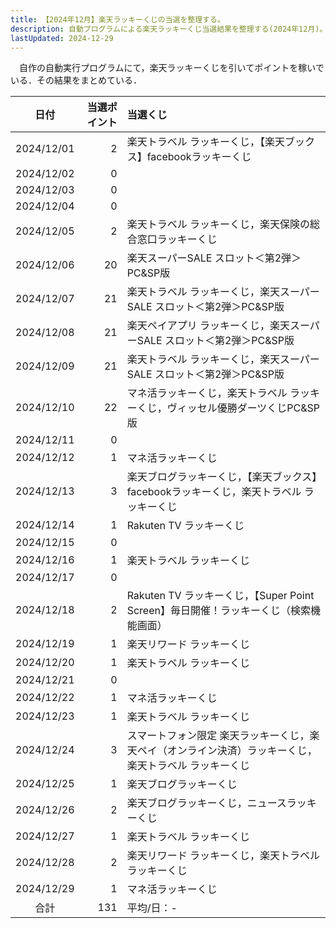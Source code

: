 ```yaml
---
title: 【2024年12月】楽天ラッキーくじの当選を整理する。
description: 自動プログラムによる楽天ラッキーくじ当選結果を整理する(2024年12月)。
lastUpdated: 2024-12-29
---
```


　自作の自動実行プログラムにて，楽天ラッキーくじを引いてポイントを稼いでいる．その結果をまとめている．
<LinkCard
  title="楽天ラッキーくじを完全自動でクリック！【楽天ポイ活ジャーニー】"
  description="note上で自動クリックプログラムを販売しています．"
  href="https://note.com/tomohikoseven/n/n416ade99ebed"
/>

| 日付 | 当選ポイント | 当選くじ |
| :---: | ---: | :--- |
| 2024/12/01 | 2 | 楽天トラベル ラッキーくじ，【楽天ブックス】facebookラッキーくじ |
| 2024/12/02 | 0 |  |
| 2024/12/03 | 0 |  |
| 2024/12/04 | 0 |  |
| 2024/12/05 | 2 | 楽天トラベル ラッキーくじ，楽天保険の総合窓口ラッキーくじ |
| 2024/12/06 | 20 | 楽天スーパーSALE スロット＜第2弾＞PC&SP版 |
| 2024/12/07 | 21 | 楽天トラベル ラッキーくじ，楽天スーパーSALE スロット＜第2弾＞PC&SP版 |
| 2024/12/08 | 21 | 楽天ペイアプリ ラッキーくじ，楽天スーパーSALE スロット＜第2弾＞PC&SP版 |
| 2024/12/09 | 21 | 楽天トラベル ラッキーくじ，楽天スーパーSALE スロット＜第2弾＞PC&SP版 |
| 2024/12/10 | 22 | マネ活ラッキーくじ，楽天トラベル ラッキーくじ，ヴィッセル優勝ダーツくじPC&SP版 |
| 2024/12/11 | 0 |  |
| 2024/12/12 | 1 | マネ活ラッキーくじ |
| 2024/12/13 | 3 | 楽天ブログラッキーくじ，【楽天ブックス】facebookラッキーくじ，楽天トラベル ラッキーくじ |
| 2024/12/14 | 1 | Rakuten TV ラッキーくじ |
| 2024/12/15 | 0 |  |
| 2024/12/16 | 1 | 楽天トラベル ラッキーくじ |
| 2024/12/17 | 0 |  |
| 2024/12/18 | 2 | Rakuten TV ラッキーくじ，【Super Point Screen】毎日開催！ラッキーくじ（検索機能画面） |
| 2024/12/19 | 1 | 楽天リワード ラッキーくじ |
| 2024/12/20 | 1 | 楽天トラベル ラッキーくじ |
| 2024/12/21 | 0 |  |
| 2024/12/22 | 1 | マネ活ラッキーくじ |
| 2024/12/23 | 1 | 楽天トラベル ラッキーくじ |
| 2024/12/24 | 3 | スマートフォン限定 楽天ラッキーくじ，楽天ペイ（オンライン決済）ラッキーくじ，楽天トラベル ラッキーくじ |
| 2024/12/25 | 1 | 楽天ブログラッキーくじ |
| 2024/12/26 | 2 | 楽天ブログラッキーくじ，ニュースラッキーくじ |
| 2024/12/27 | 1 | 楽天トラベル ラッキーくじ |
| 2024/12/28 | 2 | 楽天リワード ラッキーくじ，楽天トラベル ラッキーくじ |
| 2024/12/29 | 1 | マネ活ラッキーくじ |
| 合計 | 131 | 平均/日：- |


